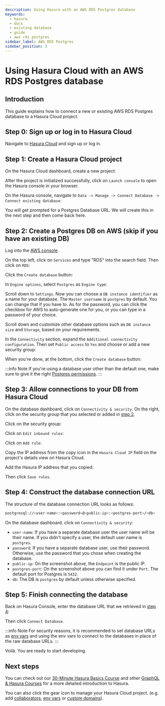 ```yaml
---
description: Using Hasura with an AWS RDS Postgres database
keywords:
  - hasura
  - docs
  - existing database
  - guide
  - aws rds postgres
sidebar_label: AWS RDS Postgres
sidebar_position: 3
---
```



# Using Hasura Cloud with an AWS RDS Postgres database

## Introduction

This guide explains how to connect a new or existing AWS RDS Postgres
database to a Hasura Cloud project.

## Step 0: Sign up or log in to Hasura Cloud

Navigate to [Hasura
Cloud](https://cloud.hasura.io/signup/?pg=docs&plcmt=body&cta=navigate-to-hasura-cloud&tech=default)
and sign up or log in.

## Step 1: Create a Hasura Cloud project

On the Hasura Cloud dashboard, create a new project:

<Thumbnail
  src="/img/graphql/cloud/cloud-dbs/create-hasura-cloud-project.png"
  alt="Create Hasura Cloud project"
  width="1000px"
/>

After the project is initialized successfully, click on `Launch console`
to open the Hasura console in your browser.

On the Hasura console, navigate to
`Data -> Manage -> Connect Database -> Connect existing database`:

You will get prompted for a Postgres Database URL. We will create this
in the next step and then come back here.

<Thumbnail
  src="/img/graphql/cloud/cloud-dbs/existing-db-setup.png"
  alt="Hasura Cloud database setup"
  width="700px"
/>

## Step 2: Create a Postgres DB on AWS (skip if you have an existing DB)

Log into the [AWS console](https://console.aws.amazon.com//).

On the top left, click on `Services` and type "RDS" into the search
field. Then click on `RDS`:

<Thumbnail
  src="/img/graphql/cloud/cloud-dbs/aws/search-for-rds.png"
  alt="Navigate to RDS in AWS"
  width="1000px"
/>

Click the `Create database` button:

<Thumbnail
  src="/img/graphql/cloud/cloud-dbs/aws/create-database.png"
  alt="Create database in AWS"
  width="1000px"
/>

In `Engine options`, select `Postgres` as `Engine type`:

<Thumbnail
  src="/img/graphql/cloud/cloud-dbs/aws/postgres/rds-select-postgres.png"
  alt="Select Postgres for RDS instance on AWS"
  width="600px"
/>

Scroll down to `Settings`. Now you can choose a `DB instance identifier`
as a name for your database. The `Master username` is `postgres` by
default. You can change that if you have to. As for the password, you
can click the checkbox for AWS to auto-generate one for you, or you can
type in a password of your choice.

<Thumbnail
  src="/img/graphql/cloud/cloud-dbs/aws/rds-settings.png"
  alt="Settings for RDS instance on AWS"
  width="600px"
/>

Scroll down and customize other database options such as
`DB instance size` and `Storage`, based on your requirements.

In the `Connectivity` section, expand the
`Additional connectivity configuration`. Then set `Public access` to
`Yes` and choose or add a new security group:

<Thumbnail
  src="/img/graphql/cloud/cloud-dbs/aws/rds-connectivity.png"
  alt="Connectivity for RDS instance on AWS"
  width="600px"
/>

When you're done, at the bottom, click the `Create database` button:

<Thumbnail
  src="/img/graphql/cloud/cloud-dbs/aws/rds-click-create.png"
  alt="Create RDS instance on AWS"
  width="700px"
/>

:::info Note
If you're using a database user other than the default one, make sure to
give it the right [Postgres permissions](/graphql/cloud/getting-started/postgres-permissions.mdx).
:::

## Step 3: Allow connections to your DB from Hasura Cloud

On the database dashboard, click on `Connectivity & security`. On the
right, click on the security group that you selected or added in
[step 2](/graphql/cloud/getting-started/cloud-databases/aws-postgres.mdx#create-aws-rds-postgres-db).

<Thumbnail
  src="/img/graphql/cloud/cloud-dbs/aws/postgres/find-security-group.png"
  alt="Find the security group on AWS RDS"
  width="1000px"
/>

Click on the security group:

<Thumbnail
  src="/img/graphql/cloud/cloud-dbs/aws/select-security-group.png"
  alt="Click on the security group"
  width="1000px"
/>

Click on `Edit inbound rules`:

<Thumbnail
  src="/img/graphql/cloud/cloud-dbs/aws/inbound-rules.png"
  alt="Edit inbound rules for AWS RDS database"
  width="1000px"
/>

Click on `Add rule`:

<Thumbnail
  src="/img/graphql/cloud/cloud-dbs/aws/add-inbound-rule.png"
  alt="Add an inbound rule for AWS RDS database"
  width="1000px"
/>

Copy the IP address from the copy icon in the `Hasura Cloud IP` field on
the project's details view on Hasura Cloud.

<Thumbnail
  src="/img/graphql/cloud/projects/hasura-cloud-ip.png"
  alt="Hasura Cloud IP field"
  width="1000px"
/>

Add the Hasura IP address that you copied:

<Thumbnail
  src="/img/graphql/cloud/cloud-dbs/aws/add-hasura-ip.png"
  alt="Add the Hasura IP for AWS RDS database"
  width="1000px"
/>

Then click `Save rules`.

## Step 4: Construct the database connection URL

The structure of the database connection URL looks as follows:

```bash
postgresql://<user-name>:<password>@<public-ip>:<postgres-port>/<db>
```

On the database dashboard, click on `Connectivity & security`:

<Thumbnail
  src="/img/graphql/cloud/cloud-dbs/aws/postgres/get-db-connection-string.png"
  alt="Construct the database connection string for AWS RDS"
  width="1000px"
/>

-   `user-name`: If you have a separate database user the user name will
    be their name. If you didn't specify a user, the default user name
    is `postgres`.
-   `password`: If you have a separate database user, use their
    password. Otherwise, use the password that you chose when creating
    the database.
-   `public-ip`: On the screenshot above, the `Endpoint` is the public
    IP.
-   `postgres-port`: On the screenshot above you can find it under
    `Port`. The default port for Postgres is `5432`.
-   `db`: The DB is `postgres` by default unless otherwise specified.

## Step 5: Finish connecting the database

Back on Hasura Console, enter the database URL that we retrieved in
[step 4](/graphql/cloud/getting-started/cloud-databases/aws-postgres.mdx#construct-db-url-aws-postgres):

<Thumbnail
  src="/img/graphql/cloud/getting-started/connect-db.png"
  alt="Database setup"
  width="600px"
/>

Then click `Connect Database`.

:::info Note
For security reasons, it is recommended to set database URLs as
[env vars](/graphql/cloud/projects/env-vars.mdx) and using the env vars to connect
to the databases in place of the raw database URLs.
:::

Voilà. You are ready to start developing.

<Thumbnail
  src="/img/graphql/cloud/cloud-dbs/hasura-console.png"
  alt="Hasura console"
  width="1100px"
/>

## Next steps

You can check out our [30-Minute Hasura Basics
Course](https://hasura.io/learn/graphql/hasura/introduction/) and other
[GraphQL & Hasura Courses](https://hasura.io/learn/) for a more detailed
introduction to Hasura.

You can also click the gear icon to manage your Hasura Cloud project.
(e.g. add [collaborators](/graphql/cloud/projects/collaborators.mdx),
[env vars](/graphql/cloud/projects/env-vars.mdx) or
[custom domains](/graphql/cloud/projects/domains.mdx)).

<Thumbnail
  src="/img/graphql/cloud/getting-started/project-manage.png"
  alt="Project actions"
  width="860px"
/>
